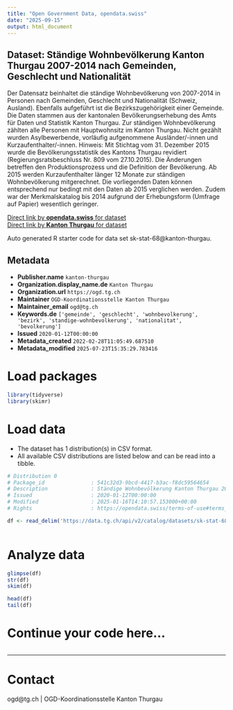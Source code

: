 ```yaml
---
title: "Open Government Data, opendata.swiss"
date: "2025-09-15"
output: html_document
---
```


## Dataset: Ständige Wohnbevölkerung Kanton Thurgau 2007-2014 nach Gemeinden, Geschlecht und Nationalität

Der Datensatz beinhaltet
die ständige Wohnbevölkerung von 2007-2014 in Personen nach Gemeinden, Geschlecht und Nationalität (Schweiz, Ausland). Ebenfalls aufgeführt ist die Bezirkszugehörigkeit einer Gemeinde.
Die Daten stammen aus der kantonalen Bevölkerungserhebung des Amts für Daten und Statistik Kanton Thurgau.
Zur ständigen Wohnbevölkerung zählten alle Personen mit Hauptwohnsitz im Kanton Thurgau. Nicht gezählt wurden Asylbewerbende, vorläufig aufgenommene Ausländer/-innen und Kurzaufenthalter/-innen. Hinweis: Mit Stichtag vom 31. Dezember
2015 wurde die Bevölkerungsstatistik des Kantons Thurgau revidiert
(Regierungsratsbeschluss Nr. 809 vom 27.10.2015). Die Änderungen betreffen den Produktionsprozess und die Definition der Bevölkerung. Ab 2015 werden Kurzaufenthalter länger 12 Monate zur ständigen Wohnbevölkerung mitgerechnet.
Die vorliegenden Daten können entsprechend nur bedingt mit den Daten ab 2015 verglichen werden. Zudem war der Merkmalskatalog bis 2014 aufgrund der Erhebungsform (Umfrage auf Papier) wesentlich geringer.

[Direct link by **opendata.swiss** for dataset](https://opendata.swiss/de/dataset/standige-wohnbevolkerung-kanton-thurgau-2007-2014-nach-gemeinden-geschlecht-und-nationalitat)<br>
[Direct link by **Kanton Thurgau** for dataset](https://data.tg.ch/explore/dataset/sk-stat-68/)

Auto generated R starter code for data set sk-stat-68@kanton-thurgau.

## Metadata

- **Publisher.name** `kanton-thurgau`
- **Organization.display_name.de** `Kanton Thurgau`
- **Organization.url** `https://ogd.tg.ch`
- **Maintainer** `OGD-Koordinationsstelle Kanton Thurgau`
- **Maintainer_email** `ogd@tg.ch`
- **Keywords.de** `['gemeinde', 'geschlecht', 'wohnbevolkerung', 'bezirk', 'standige-wohnbevolkerung', 'nationalitat', 'bevolkerung']`
- **Issued** `2020-01-12T00:00:00`
- **Metadata_created** `2022-02-28T11:05:49.687510`
- **Metadata_modified** `2025-07-23T15:35:29.783416`


# Load packages

```r

library(tidyverse)
library(skimr)

```

# Load data

-   The dataset has 1 distribution(s) in CSV format.
-   All available CSV distributions are listed below and can be read into a tibble.

```r

# Distribution 0
# Package_id               : 541c32d3-9bcd-4417-b3ac-f8dc59564654
# Description              : Ständige Wohnbevölkerung Kanton Thurgau 2007-2014 nach Gemeinden, Geschlecht und Nationalität (csv)
# Issued                   : 2020-01-12T00:00:00
# Modified                 : 2025-01-16T14:10:57.153000+00:00
# Rights                   : https://opendata.swiss/terms-of-use#terms_by

df <- read_delim('https://data.tg.ch/api/v2/catalog/datasets/sk-stat-68/exports/csv?use_labels=true')



```

# Analyze data

```r

glimpse(df)
str(df)
skim(df)

head(df)
tail(df)

```

# Continue your code here...

```r

```

------------------------------------------------------------------------

# Contact

ogd@tg.ch | OGD-Koordinationsstelle Kanton Thurgau
